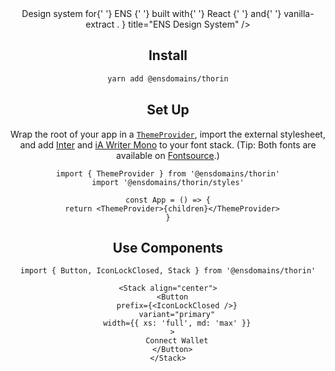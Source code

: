 

<Header
  description={
    <>
      Design system for{' '}
      <Link className={styles.link} href="https://ens.domains">
        ENS
      </Link>{' '}
      built with{' '}
      <Link className={styles.link} href="https://reactjs.org/">
        React
      </Link>{' '}
      and{' '}
      <Link className={styles.link} href="https://vanilla-extract.style/">
        vanilla-extract
      </Link>
      .
    </>
  }
  title="ENS Design System"
/>

## Install

```bash
yarn add @ensdomains/thorin
```

## Set Up

Wrap the root of your app in a [`ThemeProvider`](/components/ThemeProvider), import the external stylesheet, and add [Inter](https://rsms.me/inter/) and [iA Writer Mono](https://github.com/iaolo/iA-Fonts/tree/master/iA%20Writer%20Mono) to your font stack. (Tip: Both fonts are available on [Fontsource](https://fontsource.org).)

```tsx
import { ThemeProvider } from '@ensdomains/thorin'
import '@ensdomains/thorin/styles'

const App = () => {
  return <ThemeProvider>{children}</ThemeProvider>
}
```

## Use Components

```tsx
import { Button, IconLockClosed, Stack } from '@ensdomains/thorin'
```

```tsx live=true expand=true
<Stack align="center">
  <Button
    prefix={<IconLockClosed />}
    variant="primary"
    width={{ xs: 'full', md: 'max' }}
  >
    Connect Wallet
  </Button>
</Stack>
```
